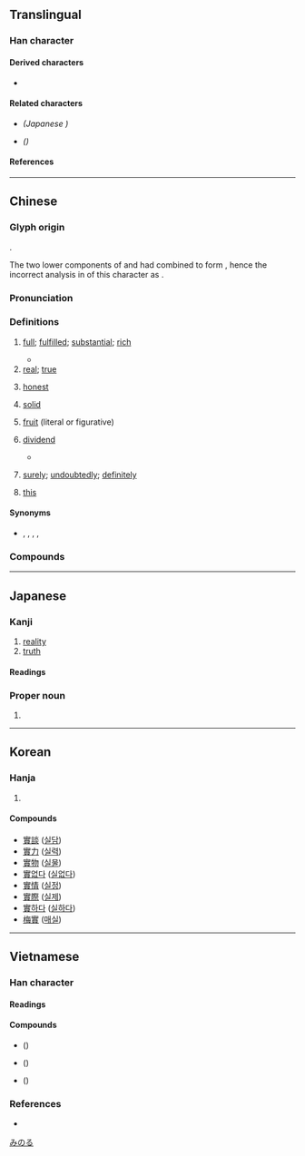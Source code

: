 {{also|实|実}}
{{character info}}
==Translingual==
{{Han simplified forms|實|実|实}}

===Han character===
{{Han char|rn=40|rad=宀|as=11|sn=14|four=30806|canj=JWJC|ids=⿱宀貫}}

====Derived characters====
* {{l|mul|[[𡁃]], [[𤁂]], [[𪴎]], [[𫍒]], [[𮩱]], [[𧁐]]}}

====Related characters====
* {{l|mul|[[実]]}} ''(Japanese {{w|shinjitai}})''
* {{l|mul|[[实]]}} ''({{w|Simplified Chinese}})''

====References====
{{Han ref|kx=0291.040|dkj=07294|dj=0575.070|hdz=20952.030|uh=5BE6}}

----

==Chinese==
{{zh-forms|s=实}}

===Glyph origin===
{{Han etym}}
{{Han compound|宀|t1=roof|周|t2=carved jade|貝|t3=shellfish; cowrie|ls=ic}}.

The two lower components of {{lang|zh|周}} and {{lang|zh|貝}} had combined to form {{och-l|貫|string of cowries}}, hence the incorrect analysis in ''{{w|Shuowen Jiezi}}'' of this character as {{Han compound|宀|貫}}.

===Pronunciation===
{{zh-pron
|m=shí
|m-s=
|c=sat6
|c-t=
|g=
|h=pfs=sṳ̍t
|j=
|mb=sĭ
|md=sĭk
|mn=cha̍t/si̍t
|mn_note=cha̍t - vernacular; si̍t - literary
|mn-t=sig8
|w=5zeq
|x=
|mc=y
|oc=y
|cat=a,n,c:adv
}}

===Definitions===
{{zh-hanzi}}

# [[full]]; [[fulfilled]]; [[substantial]]; [[rich]]
#: {{zh-x|充實|substantial}}
#* {{zh-x|倉廩 實，則 知 禮節；衣食 足，則 知 榮辱。|When granaries are '''full''', one begins to perceive propriety and dignity. When food and clothing are sufficient, one begins to understand honour and guilt.|ref=Guanzi}}
# [[real]]; [[true]]
#: {{zh-x|事實|truth}}
#: {{zh-alt-inline|寔}}
# [[honest]]
#: {{zh-x|誠實|honest; truthful}}
#: {{zh-x|實不相瞞|frankly speaking}}
# [[solid]]
#: {{zh-x|實心|(of shapes) filled; solid (literally "'''solid''' inside")}}
# [[fruit]] (literal or figurative)
#: {{zh-x|果實|fruit}}
# {{lb|zh|classical|arithmetic}} [[dividend]]
#* {{zh-x|母 互 乘 子，以 少 減 多，餘 為 實。母 相 乘 為 法。實 如 法 而 一。|[To calculate the difference between two fractions,] multiply each fraction's numerator by the other's denominator, and subtract the smaller product from the larger one, and let the difference be the divisor. Let the product of the two denominators be the '''dividend'''. Add one to the result for each part in the '''dividend''' that equals to the divisor (which means to divide the dividend by the divisor).|ref='''10th–2nd century BCE''', ''{{w|The Nine Chapters on the Mathematical Art}}''|CL}}
# {{lb|zh|Cantonese}} [[surely]]; [[undoubtedly]]; [[definitely]]
#: {{zh-x|實 會 出事|something bad will '''definitely''' happen|C}}
# {{lb|zh|Classical}} [[this]]
#: {{zh-alt-inline|寔}}

====Synonyms====
* {{s|surely}} {{zh-l|當然}}, {{zh-l|固然}}, {{zh-l|自然}}, {{q|Cantonese}} {{zh-l|梗係}}, {{q|Min Nan}} {{zh-l|在勢}}

===Compounds===
{{zh-der|不切實際|不實|不結實|予人口實|事實|事實審|付諸實施|以實相告|依實|信實|充實|先聲後實|內虛外實|其實|冒冒實實|切切實實|切實|務實|務實去華|務實生理|勻實|厚實|口實|史實|名不副實|名不當實|名不符實|名副其實|名存實亡|名實|名實不副|名實俱副|名實相副|名實相稱|名實相符|名實相課|名符其實|名過其實|向聲背實|唯實論|嚴實|坐實|堅實|塌實|壯實|失實|妥實|委實|子實|密實|實不相瞞|實事|實事求是|實例|實像|實價|實力|實務|實名|實在|實在論|實地|實報|實報實銷|實境|實字|實學|實實在在|實幹|實彈射擊|實心|實心實意|實心彈|實心眼|實情|實惠|實意|實戰|實戶|實打實|實拍拍|實據|實收|實效|實數|實施|實景|實業|實業家|實業界|實業計畫|實權|實歲|實況|實況轉播|實況錄影|實火|實物|實物交易|實物教學|實現|實用|實用主義|實症|實相|實線|實績|實繁有徒|實缺|實習|實習生|實習醫生|實習銀行|實職|實至名歸|實落|實葫蘆|實行|實詞|實話|實話實說|實誠|實說|實證|實證主義|實質|實質利率|實質所得|實質違建|實足|實足年齡|實踐|實踐大學|實錄|實際|實驗|實驗劇場|實驗報告|實驗室|實驗法|實驗電影|實體|實體法|實體論|寫實|寫實主義|寫實派|寫實片|就虛避實|屬實|平實|平平實實|庭實旅百|後實先聲|得實|從實招來|循名校實|循名督實|循名考實|循名課實|循名責實|徵名責實|心實|忠厚老實|忠實|情實|惡惡實實|成實師|成實論|扎實|托實|折實|拙實|指實掌虛|按名責實|捐華務實|捨實求虛|授人口實|控名責實|摭華捐實|據實|故實|敦實|敦敦實實|新實在論|既成事實|春華秋實|有名亡實|有名無實|朱實|朴實|朴實頭|杏實|果實|枳實|查實|查無實據|核實|楚昭萍實|樸實|樸實無華|樸實頭|樽實|橡實|正名責實|殷實|求名責實|沒實誠|浮而不實|潑實|無籽果實|照實|王實甫|現實|現實主義|瓷實|的實|皮實|盜無實據|真兇實犯|真實|真心實意|真情實意|真憑實據|真才實學|真材實料|真贓實犯|硬實|磁實|確實|秀而不實|篤實|粗實|紀實|紮實|結實|結結實實|綜核名實|緣名失實|練實|羌無故實|翔實|老實|老實人|老實巴交|老實話|老實頭|老老實實|考名責實|聲實|肥實|腳踏實地|臨床實驗|自我實現|芡實|花多實少|英聲茂實|茁實|茂實英聲|茨實米|草實枳|荷槍實彈|華而不實|萍實|著實/着实|落人口實|落實|蓮實|虛多實少|虛實|虛往實歸|虛恭實怨|虛擬實境|虛虛實實|虛錢實契|裡實|覈實|言多失實|言過其實|託實|詳實|誇大不實|誠實|證實|譽過其實|豐實|貌同實異|貨真價實|責實循名|貽人口實|賓實|質實|踏實|踏踏實實|躬行實踐|軍實|輸實|辣實|過甚其實|避實就虛|避實擊虛|銜華佩實|開花結實|閱實|雲實|飛聲騰實}}

----

==Japanese==
{{ja-kanji forms|実|實}}

===Kanji===
{{ja-kanji|grade=|rs=宀11|shin=実}}

# [[reality]]
# [[truth]]

====Readings====
{{ja-readings
|goon=じち
|kanon=しつ
|kanyoon=じつ
|kun=み-, みの-る
}}

===Proper noun===
{{ja-pos|proper|みのる}}

# {{given name|ja|male}}

[[Category:Japanese male given names|みのる]]

----

==Korean==

===Hanja===
{{ko-hanja|hangeul=[[실]]|rv=sil|mr=sil}}

# {{rfdef|ko|sort=宀11}}

====Compounds====
* [[實談]] ([[실담]])
* [[實力]] ([[실력]])
* [[實物]] ([[실물]])
* [[實없다]] ([[실없다]])
* [[實情]] ([[실정]])
* [[實際]] ([[실제]])
* [[實하다]] ([[실하다]])
* [[梅實]] ([[매실]])

----

==Vietnamese==

===Han character===

====Readings====
{{vi-readings|hv=thực, thặc, chí, thật|nom=thật, thiệt, chí, thực|rs=宀11}}

====Compounds====
* {{vi-l|實現}} ({{vi-l|thực hiện}})
* {{vi-l|實際}} ({{vi-l|thực tế}})
* {{vi-l|視實}} ({{vi-l|thị thực}})

===References===
* {{R:WinVNKey:Lê Sơn Thanh}}